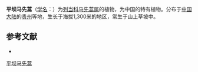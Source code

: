 {{Speciesbox
| name = 平坝马先蒿
| status = 
| status_system = 
| image =
| genus = Pedicularis
| species = ganpinensis
| authority = Vnt.
}}

'''平坝马先蒿'''（[[学名|学名]]：{{lang|la|''Pedicularis ganpinensis''}}）为[[列当科|列当科]][[马先蒿属|马先蒿属]]的植物，为中国的特有植物。分布于[[中国大陆|中国大陆]]的[[贵州|贵州]]等地，生长于海拔1,300米的地区，常生于山上草坡中。

== 参考文献 ==
<div class="references-small">
* {{cite web| url =http://www.bioinfo.cn/db05/KmzwSpecies.php?action=view&id=21178| title =平坝马先蒿| work =《中国高等植物数据库全库》| publisher =中国科学院微生物研究所| author =昆明植物研究所| accessdate =2009-02-25| deadurl =yes| archiveurl =https://web.archive.org/web/20160305025002/http://www.bioinfo.cn/db05/KmzwSpecies.php?action=view&id=21178| archivedate =2016-03-05}}
</div>
{{Taxonbar|from=Q11060787}}

[[Category:马先蒿属|平坝马先蒿]]


{{植物小作品}}